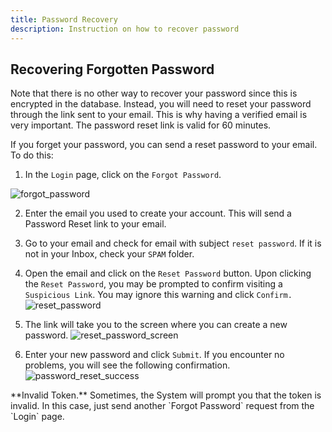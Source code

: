 ```yaml
---
title: Password Recovery
description: Instruction on how to recover password
---
```


## Recovering Forgotten Password

<InlineNotification kind="warning">
Note that there is no other way to recover your password since this is encrypted in the database. Instead, you will need to reset your password through the link sent to your email. This is why having a verified email is very important. The password reset link is valid for 60 minutes.
</InlineNotification>

<Row>
<Column colMd={5} colLg={8}>

If you forget your password, you can send a reset password to your email. To do this:

1. In the `Login` page, click on the `Forgot Password`.

![forgot_password](https://user-images.githubusercontent.com/29625844/83469416-39dadc80-a4b2-11ea-8ac8-fde7c4755c4b.png)

2. Enter the email you used to create your account. This will send a Password Reset link to your email. 

3. Go to your email and check for email with subject `reset password`. If it is not in your Inbox, check your `SPAM` folder.

4. Open the email and click on the `Reset Password` button. Upon clicking the `Reset Password`, you may be prompted to confirm visiting a `Suspicious Link`. You may ignore this warning and click `Confirm.`
![reset_password](https://user-images.githubusercontent.com/29625844/83474529-d60ae080-a4be-11ea-8f7d-4232b54ff963.png)

5. The link will take you to the screen where you can create a new password.
![reset_password_screen](https://user-images.githubusercontent.com/29625844/83474789-7103ba80-a4bf-11ea-815c-660f05219365.png)

6. Enter your new password and click `Submit`. If you encounter no problems, you will see the following confirmation.
![password_reset_success](https://user-images.githubusercontent.com/29625844/83475115-3fd7ba00-a4c0-11ea-940f-04169ede2216.png)

</Column>

<Column colMd={2} colLg={3} offsetMd={1} offsetLg={1}>
  <Aside>
		**Invalid Token.** Sometimes, the System will prompt you that the token is invalid. In this case, just send another `Forgot Password` request from the `Login` page.
  </Aside>
</Column>

</Row>








